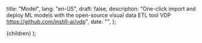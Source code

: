   title: "Model",
  lang: "en-US",
  draft: false,
  description: "One-click import and deploy ML models with the open-source visual data ETL tool VDP https://github.com/instill-ai/vdp",
  date: "",
};

  <DocsLayout meta={meta}>{children}</DocsLayout>
);
